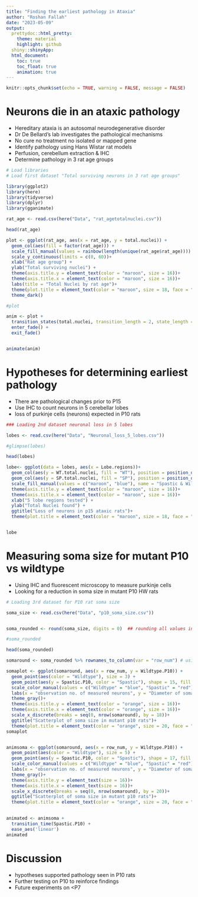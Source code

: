 ```yaml
---
title: "Finding the earliest pathology in Ataxia"
author: "Roshan Fallah"
date: "2023-05-09"
output:
  prettydoc::html_pretty:
    theme: material
    highlight: github
  shiny::shinyApp:
  html_document:
    toc: true
    toc_float: true   
    animation: true
---
```


```r
knitr::opts_chunk$set(echo = TRUE, warning = FALSE, message = FALSE)
```

# Neurons die in an ataxic pathology 

- Hereditary ataxia is an autosomal neurodegenerative disorder
- Dr De Bellard's lab investigates the pathological mechanisms
- No cure no treatment no isolated or mapped gene
- Identify pathology using Hans Wistar rat models
- Perfusion, cerebellum extraction & IHC
- Determine pathology in 3 rat age groups

```r
# Load libraries
# Load first dataset "Total surviving neurons in 3 rat age groups"

library(ggplot2)
library(here)
library(tidyverse)
library(dplyr)
library(gganimate)
```


```r
rat_age <- read.csv(here("Data", "rat_agetotalnuclei.csv"))

head(rat_age)
```


```r


plot <- ggplot(rat_age, aes(x = rat_age, y = total.nuclei)) +
  geom_col(aes(fill = factor(rat_age))) +
  scale_fill_manual(values = rainbow(length(unique(rat_age$rat_age)))) +
  scale_y_continuous(limits = c(0, 60))+
  xlab("Rat age group") +
  ylab("Total surviving nuclei") +
  theme(axis.title.y = element_text(color = "maroon", size = 16))+
  theme(axis.title.x = element_text(color = "maroon", size = 16))+
  labs(title = "Total Nuclei by rat age")+
  theme(plot.title = element_text(color = "maroon", size = 18, face = "bold"))+
  theme_dark()
```


```r
#plot

anim <- plot +
  transition_states(total.nuclei, transition_length = 2, state_length = 1) +
  enter_fade() +
  exit_fade()


animate(anim)  

```


# Hypotheses for determining earliest pathology

- There are pathological changes prior to P15
- Use IHC to count neurons in 5 cerebellar lobes
- loss of purkinje cells (neurons) expected in P10 rats 

```r

### Loading 2nd dataset neuronal loss in 5 lobes

lobes <- read.csv(here("Data", "Neuronal_loss_5_lobes.csv"))

#glimpse(lobes)

head(lobes)

lobe<- ggplot(data = lobes, aes(x = Lobe.regions))+
  geom_col(aes(y = WT.total.nuclei, fill = "WT"), position = position_dodge(width = 0.9)) +
  geom_col(aes(y = SP.total.nuclei, fill = "SP"), position = position_dodge(width = 0.9)) +
  scale_fill_manual(values = c("maroon", "blue"), name = "Spastic & Wildtype") +
  theme(axis.title.y = element_text(color = "maroon", size = 16))+
  theme(axis.title.x = element_text(color = "maroon", size = 16))+
  xlab("5 lobe regions tested") +
  ylab("Total Nuclei found") +
  ggtitle("Loss of neurons in p15 ataxic rats")+
  theme(plot.title = element_text(color = "maroon", size = 18, face = "bold"))


lobe

```


# Measuring soma size for mutant P10 vs wildtype

- Using IHC and fluorescent microscopy to measure purkinje cells
- Looking for a reduction in soma size in mutant P10 HW rats


```r

# Loading 3rd dataset for P10 rat soma size

soma_size <- read.csv(here("Data", "p10_soma_size.csv"))


soma_rounded <- round(soma_size, digits = 0)  ## rounding all values in both columns

#soma_rounded

head(soma_rounded)

somaround <- soma_rounded %>% rownames_to_column(var = "row_num") # using dplyr to add column with row numbers

somaplot <- ggplot(somaround, aes(x = row_num, y = Wildtype.P10)) + 
  geom_point(aes(color = "Wildtype"), size = 3) + 
  geom_point(aes(y = Spastic.P10, color = "Spastic"), shape = 15, fill = "red", size = 4) +
  scale_color_manual(values = c("Wildtype" = "blue", "Spastic" = "red")) +
  labs(x = "observation no. of measured neurons", y = "Diameter of soma (μm)", color = "red")+
  theme_gray()+
  theme(axis.title.y = element_text(color = "orange", size = 16))+
  theme(axis.title.x = element_text(color = "orange", size = 16))+
  scale_x_discrete(breaks = seq(0, nrow(somaround), by = 18))+
  ggtitle("Scatterplot of soma size in mutant p10 rats")+
  theme(plot.title = element_text(color = "orange", size = 20, face = "bold"))
somaplot


animsoma <- ggplot(somaround, aes(x = row_num, y = Wildtype.P10)) + 
  geom_point(aes(color = "Wildtype"), size = 5) + 
  geom_point(aes(y = Spastic.P10, color = "Spastic"), shape = 17, fill = "red", size = 7) +
  scale_color_manual(values = c("Wildtype" = "blue", "Spastic" = "red")) +
  labs(x = "observation no. of measured neurons", y = "Diameter of soma (μm)", color = "red") +
  theme_gray()+
  theme(axis.title.y = element_text(size = 16))+
  theme(axis.title.x = element_text(size = 16))+
  scale_x_discrete(breaks = seq(0, nrow(somaround), by = 20))+
  ggtitle("Scatterplot of soma size in mutant p10 rats")+
  theme(plot.title = element_text(color = "orange", size = 20, face = "bold"))
  

animated <- animsoma +
  transition_time(Spastic.P10) +
  ease_aes('linear')
animated


```

# Discussion

- hypotheses supported pathology seen in P10 rats
- Further testing on P10 to reinforce findings
- Future experiments on <P7